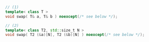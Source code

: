 ```cpp
// (1)
template< class T >
void swap( T& a, T& b ) noexcept(/* see below */);

// (2)
template< class T2, std::size_t N >
void swap( T2 (&a)[N], T2 (&b)[N] ) noexcept(/* see below */);
```
